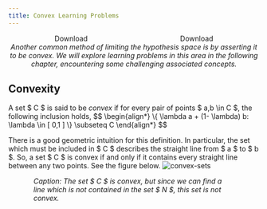 ```yaml
---
title: Convex Learning Problems
---
```


<div style='display: flex; justify-content: space-around;'>
	<LinkButton target="_blank" href="/courses/notes/mlnn/convex-learning-problems.pdf" variant="secondary" icon="document" >Download</LinkButton>
	<LinkButton target="_blank" href="/courses/notes/mlnn/master.pdf" variant="primary" icon="open-book" >Download</LinkButton>
</div>


<div style='text-align: center; font-style: italic;'>
	Another common method of limiting the hypothesis space is by asserting it to be convex. We will explore learning problems in this area in the following chapter, encountering some challenging associated concepts.
</div>

## Convexity

<Aside type='definition' title='Definition' name='[Convex set]'>
	A set $ C $ is said to be <em> convex </em> if for every pair of points $ a,b \in C $, the following inclusion holds,
$$
\begin{align*}
		\{ \lambda a + (1- \lambda) b: \lambda \in [ 0,1 ] \} \subseteq C
\end{align*}
$$
</Aside>

There is a good geometric intuition for this definition. In particular, the set which must be included in $ C $ describes the straight line from $ a $ to $ b $. So, a set $ C $ is convex if and only if it contains every straight line between any two points. See the figure below.
	![convex-sets](../figures/convex-sets.svg)
<div style='width: 80%; font-style: italic; margin-inline: auto;'>Caption: The set $ C $ is convex, but since we can find a line which is not contained in the set $ N $, this set is not convex. </div>
